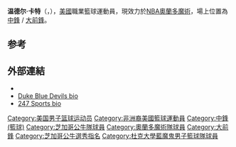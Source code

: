 {{Notability Unreferenced|time=2020-10-07T01:35:20+00:00}}
{{Infobox basketball biography
| name = 温德尔·卡特<BR/>Wendell Carter Jr.
| image = Wendell Carter Jr. (cropped).jpg
| image_size = 
| caption = 卡特在2017年在[[麥當勞高中全明星賽|麥當勞高中全明星賽]]
| number = 34
| team = 奧蘭多魔術
| position = [[中鋒_(籃球)|中鋒]] / [[大前鋒|大前鋒]]
| league = [[NBA|NBA]]
| birth_date = {{birth date and age|1999|4|16}}
| birth_place = [[阿特蘭大|阿特蘭大]]
| nationality = 美國
| height_ft = 6
| height_in = 9
| weight_lbs = 270
| high_school = [[Pace_Academy|Pace Academy]]<br />(Atlanta, Georgia)
| college = [[Duke_Blue_Devils_men's_basketball|Duke]] (2017–2018)
| draft_year = 2018
| draft_round = 1
| draft_pick = 7
| draft_team = [[芝加哥公牛|芝加哥公牛]]
| career_start = 2018
| years1 = {{nbay|2018|start}}–{{nbay|2020|end}}
| team1 = [[芝加哥公牛|芝加哥公牛]] 
| years2 = {{nbay|2020|end}}–至今
| team2 = [[奧蘭多魔術|奧蘭多魔術]]
| highlights = 
* [[大西洋沿岸聯盟|大西洋沿岸聯盟]]二隊 (2018)
* [[大西洋沿岸聯盟|大西洋沿岸聯盟]]全新人隊 (2018)
* [[麥當勞高中全明星賽|麥當勞高中全明星賽]] (2017) 
* Jordan Brand Classic高中生全明星賽 (2017)
* Nike Hoop Summit (2017)
| nba_profile = 
| bbr = cartewe01
| medal_templates = 
{{MedalSport | 男子[[籃球|籃球]]}}
{{MedalCountry|the {{USA}}}}
{{MedalCompetition|[[U17青年世界盃籃球賽|U17青年世界盃籃球賽]]}}
{{MedalGold| [[2016年U17世界青年籃球錦標賽|2016年U17世界青年籃球錦標賽]] | [[美國U17國家男子籃球隊ll_team|National team]]}}
}}
'''温德尔·卡特'''（{{lang-en|Wendell Carter Jr.}}，{{bd|1999年|4月16日|}}），[[美國|美國]]職業籃球運動員，現效力於[[NBA|NBA]][[奧蘭多魔術|奧蘭多魔術]]，場上位置為[[中鋒_(籃球)|中鋒]] / [[大前鋒|大前鋒]]。

==参考==
{{reflist}}

==外部連結==
* {{basketball stats |nba=wendell/carter_jr./1628976 |bbr=c/cartewe01}}
* [http://www.goduke.com/ViewArticle.dbml?ATCLID=211644090&DB_OEM_ID=4200 Duke Blue Devils bio] {{Wayback|url=http://www.goduke.com/ViewArticle.dbml?ATCLID=211644090&DB_OEM_ID=4200 |date=20190424030745 }}
* [https://247sports.com/Player/Wendell-Carter-34743/ 247 Sports bio] {{Wayback|url=https://247sports.com/Player/Wendell-Carter-34743/ |date=20170818021714 }}

{{奥兰多魔术现时球员名单}}

[[Category:美国男子篮球运动员|Category:美国男子篮球运动员]]
[[Category:非洲裔美國籃球運動員|Category:非洲裔美國籃球運動員]]
[[Category:中鋒_(籃球)|Category:中鋒 (籃球)]]
[[Category:芝加哥公牛隊球員|Category:芝加哥公牛隊球員]]
[[Category:奧蘭多魔術隊球員|Category:奧蘭多魔術隊球員]]
[[Category:大前鋒|Category:大前鋒]]
[[Category:芝加哥公牛選秀指名|Category:芝加哥公牛選秀指名]]
[[Category:杜克大學藍魔鬼男子籃球隊球員|Category:杜克大學藍魔鬼男子籃球隊球員]]
